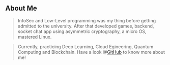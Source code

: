 ## About Me

> InfoSec and Low-Level programming was my thing before getting admitted to the university. After that developed games, backend, socket chat app using asymmetric cryptography, a micro OS, mastered Linux.

> Currently, practicing Deep Learning, Cloud Egineering, Quantum Computing and Blockchain. Have a look @[GitHub](https://github.com/shaswata56) to know more about me!